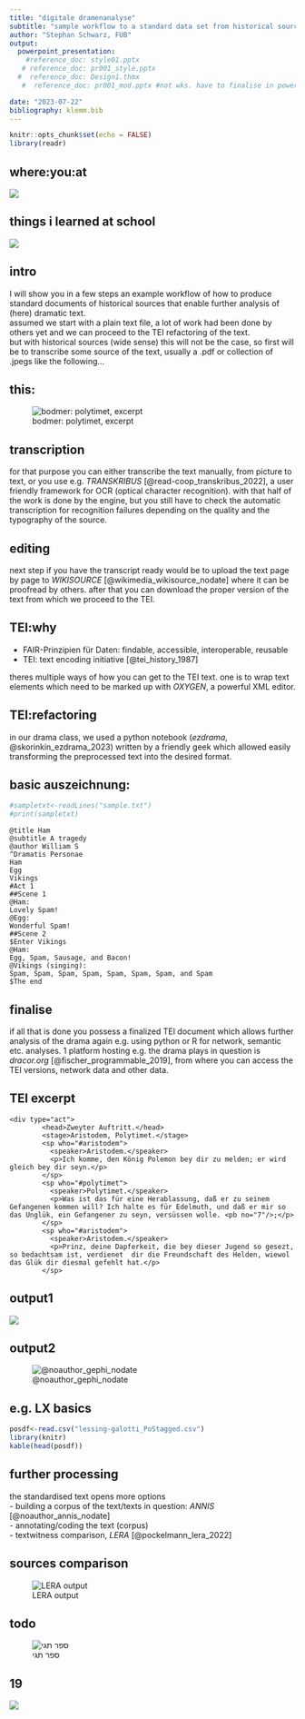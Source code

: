 ```yaml
---
title: "digitale dramenanalyse"
subtitle: "sample workflow to a standard data set from historical sources"
author: "Stephan Schwarz, FUB"
output: 
  powerpoint_presentation:
    #reference_doc: style01.pptx
   # reference_doc: pr001_style.pptx
  #  reference_doc: Design1.thmx
   #  reference_doc: pr001_mod.pptx #not wks. have to finalise in powerpoint

date: "2023-07-22"
bibliography: klemm.bib
---
```


```r
knitr::opts_chunk$set(echo = FALSE)
library(readr)
```

## where:you:at
![](figure-html/hison1.jpeg)


## things i learned at school
![](figure-html/hison0.jpeg)

## intro
I will show you in a few steps an example workflow of how to produce standard documents of historical sources that enable further analysis of (here) dramatic text.     
assumed we start with a plain text file, a lot of work had been done by others yet and we can proceed to the TEI refactoring of the text.   
but with historical sources (wide sense) this will not be the case, so first will be to transcribe some source of the text, usually a .pdf or collection of .jpegs like the following...

## this:
![bodmer: polytimet, excerpt](figure-html/bodmer_polytimet_1760-0007.jpg)

## transcription
for that purpose you can either transcribe the text manually, from picture to text, or you use e.g. *TRANSKRIBUS* [@read-coop_transkribus_2022], a user friendly framework for OCR (optical character recognition). with that half of the work is done by the engine, but you still have to check the automatic transcription for recognition failures depending on the quality and the typography of the source.

## editing
next step if you have the transcript ready would be to upload the text page by page to *WIKISOURCE* [@wikimedia_wikisource_nodate] where it can be proofread by others. after that you can download the proper version of the text from which we proceed to the TEI.

## TEI:why
- FAIR-Prinzipien für Daten: findable, accessible, interoperable, reusable
- TEI: text encoding initiative [@tei_history_1987]

theres multiple ways of how you can get to the TEI text. one is to wrap text elements which need to be marked up with *OXYGEN*, a powerful XML editor.

## TEI:refactoring
in our drama class, we used a python notebook (*ezdrama*, @skorinkin_ezdrama_2023) written by a friendly geek which allowed easily transforming the preprocessed text into the desired format. 

## basic auszeichnung:
``` r
#sampletxt<-readLines("sample.txt")
#print(sampletxt)
```
```
@title Ham 
@subtitle A tragedy
@author William S
^Dramatis Personae
Ham
Egg
Vikings
#Act 1
##Scene 1
@Ham: 
Lovely Spam! 
@Egg: 
Wonderful Spam!
##Scene 2
$Enter Vikings
@Ham: 
Egg, Spam, Sausage, and Bacon! 
@Vikings (singing):
Spam, Spam, Spam, Spam, Spam, Spam, Spam, and Spam
$The end
```


## finalise
if all that is done you possess a finalized TEI document which allows further analysis of the drama again e.g. using python or R for network, semantic etc. analyses. 1 platform hosting e.g. the drama plays in question is *dracor.org* [@fischer_programmable_2019], from where you can access the TEI versions, network data and other data.

## TEI excerpt
```
<div type="act">
        <head>Zweyter Auftritt.</head>
        <stage>Aristodem, Polytimet.</stage>
        <sp who="#aristodem">
          <speaker>Aristodem.</speaker>
          <p>Ich komme, den König Polemon bey dir zu melden; er wird gleich bey dir seyn.</p>
        </sp>
        <sp who="#polytimet">
          <speaker>Polytimet.</speaker>
          <p>Was ist das für eine Herablassung, daß er zu seinem Gefangenen kommen will? Ich halte es für Edelmuth, und daß er mir so das Unglük, ein Gefangener zu seyn, versüssen wolle. <pb no="7"/>;</p>
        </sp>
        <sp who="#aristodem">
          <speaker>Aristodem.</speaker>
          <p>Prinz, deine Dapferkeit, die bey dieser Jugend so gesezt, so bedachtsam ist, verdienet  dir die Freundschaft des Helden, wiewol das Glük dir diesmal gefehlt hat.</p>
        </sp>
```

## output1
![](figure-html/typetoken.png)

## output2
![@noauthor_gephi_nodate](figure-html/klemm_gephi_vis_002.png)


## e.g. LX basics

```r
posdf<-read.csv("lessing-galotti_PoStagged.csv")
library(knitr)
kable(head(posdf))
```

## further processing

the standardised text opens more options  
- building a corpus of the text/texts in question: *ANNIS* [@noauthor_annis_nodate]   
- annotating/coding the text (corpus)   
- textwitness comparison, *LERA* [@pockelmann_lera_2022]

## sources comparison
![LERA output](figure-html/klemm_lera.png)

## todo
![ספר תגי](figure-html/Seferhatagin-0006.jpeg)

## 19
![](figure-html/hison2.jpeg)






